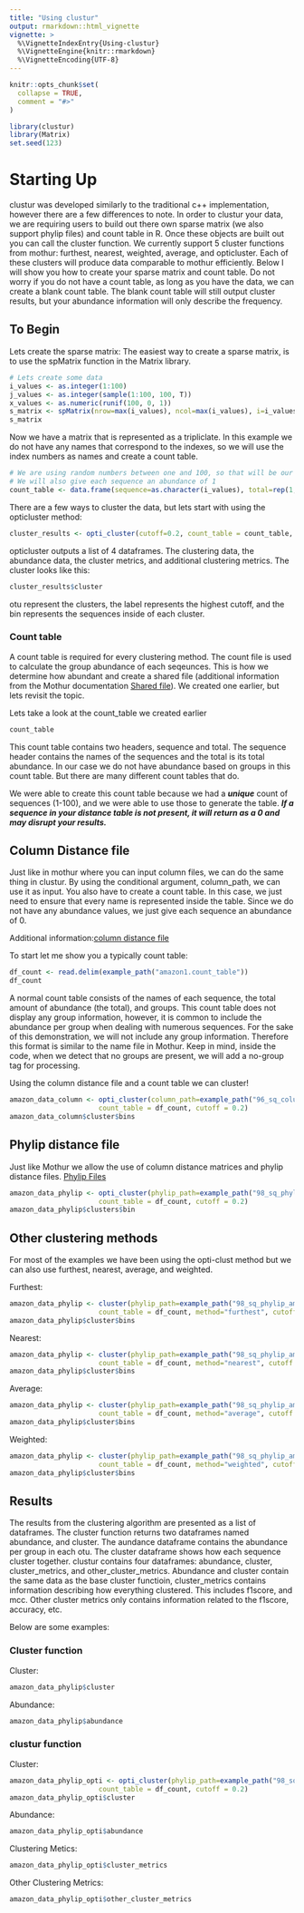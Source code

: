 ```yaml
---
title: "Using clustur"
output: rmarkdown::html_vignette
vignette: >
  %\VignetteIndexEntry{Using-clustur}
  %\VignetteEngine{knitr::rmarkdown}
  %\VignetteEncoding{UTF-8}
---
```


```r
knitr::opts_chunk$set(
  collapse = TRUE,
  comment = "#>"
)
```

```r
library(clustur)
library(Matrix)
set.seed(123)
```

# Starting Up

clustur was developed similarly to the traditional c++ implementation, however there are a few differences to note. In order to clustur your data, we are requiring users to build out there own sparse matrix (we also support phylip files) and count table in R. Once these objects are built out you can call the cluster function. We currently support 5 cluster functions from mothur: furthest, nearest, weighted, average, and opticluster. Each of these clusters will produce data comparable to mothur efficiently. Below I will show you how to create your sparse matrix and count table. Do not worry if you do not have a count table, as long as you have the data, we can create a blank count table. The blank count table will still output cluster results, but your abundance information will only describe the frequency.


## To Begin

Lets create the sparse matrix: The easiest way to create a sparse matrix, is to use the spMatrix function in the Matrix library.

```r
# Lets create some data
i_values <- as.integer(1:100)
j_values <- as.integer(sample(1:100, 100, T))
x_values <- as.numeric(runif(100, 0, 1))
s_matrix <- spMatrix(nrow=max(i_values), ncol=max(i_values), i=i_values, j=j_values, x=x_values)
s_matrix
```

Now we have a matrix that is represented as a tripliclate. In this example we do not have any names that correspond to the indexes, so we will use the index numbers as names and create a count table.


```r
# We are using random numbers between one and 100, so that will be our first column
# We will also give each sequence an abundance of 1
count_table <- data.frame(sequence=as.character(i_values), total=rep(1,times=100))

```


There are a few ways to cluster the data, but lets start with using the opticluster method:

```r
cluster_results <- opti_cluster(cutoff=0.2, count_table = count_table, sparse_matrix=s_matrix)
```

opticluster outputs a list of 4 dataframes. The clustering data, the abundance data, the cluster metrics, and additional clustering metrics. The cluster looks like this:

```r
cluster_results$cluster
```

otu represent the clusters, the label represents the highest cutoff, and the bin represents the sequences inside of each cluster.


### Count table

A count table is required for every clustering method. The count file is used to calculate the group abundance of each seqeunces. This is how we determine how abundant and create a shared file (additional information from the Mothur documentation [Shared file](https://mothur.org/wiki/shared_file/)). We created one earlier, but lets revisit the topic.

Lets take a look at the count_table we created earlier

```r
count_table
```

This count table contains two headers, sequence and total. The sequence header contains the names of the sequences and the total is its total abundance. In our case we do not have abundance based on groups in this count table. But there are many different count tables that do. 

We were able to create this count table because we had a ***unique*** count of sequences (1-100), and we were able to use those to generate the table. ***If a sequence in your distance table is not present, it will return as a 0 and may disrupt your results. ***



## Column Distance file

Just like in mothur where you can input column files, we can do the same thing in clustur. By using the conditional argument, column_path, we can use it as input. You also have to create a count table. In this case, we just need to ensure that every name is represented inside the table. Since we do not have any abundance values, we just give each sequence an abundance of 0.

Additional information:[column distance file](https://mothur.org/wiki/column-formatted_distance_matrix/)

To start let me show you a typically count table:

```r
df_count <- read.delim(example_path("amazon1.count_table"))
df_count
```

A normal count table consists of the names of each sequence, the total amount of abundance (the total), and groups. This count table does not display any group information, however, it is common to include the abundance per group when dealing with numerous sequences. For the sake of this demonstration, we will not include any group information. Therefore this format is similar to the name file in Mothur. Keep in mind, inside the code, when we detect that no groups are present, we will add a no-group tag for processing. 


Using the column distance file and a count table we can cluster!
```r


amazon_data_column <- opti_cluster(column_path=example_path("96_sq_column_amazon.dist"),
                      count_table = df_count, cutoff = 0.2)
amazon_data_column$cluster$bins
```


## Phylip distance file

Just like Mothur we allow the use of column distance matrices and phylip distance files. [Phylip Files](https://mothur.org/wiki/phylip-formatted_distance_matrix/)

```r

amazon_data_phylip <- opti_cluster(phylip_path=example_path("98_sq_phylip_amazon.dist"),
                      count_table = df_count, cutoff = 0.2)
amazon_data_phylip$clusters$bin 
```


## Other clustering methods

For most of the examples we have been using the opti-clust method but we can also use furthest, nearest, average, and weighted.

Furthest:

```r

amazon_data_phylip <- cluster(phylip_path=example_path("98_sq_phylip_amazon.dist"),
                      count_table = df_count, method="furthest", cutoff = 0.2)
amazon_data_phylip$cluster$bins
```

Nearest:

```r

amazon_data_phylip <- cluster(phylip_path=example_path("98_sq_phylip_amazon.dist"),
                      count_table = df_count, method="nearest", cutoff = 0.2)
amazon_data_phylip$cluster$bins
```

Average:

```r

amazon_data_phylip <- cluster(phylip_path=example_path("98_sq_phylip_amazon.dist"),
                      count_table = df_count, method="average", cutoff = 0.2)
amazon_data_phylip$cluster$bins
```

Weighted:

```r

amazon_data_phylip <- cluster(phylip_path=example_path("98_sq_phylip_amazon.dist"),
                      count_table = df_count, method="weighted", cutoff = 0.2)
amazon_data_phylip$cluster$bins
```

## Results

The results from the clustering algorithm are presented as a list of dataframes. The cluster function returns two dataframes named abundance, and cluster. The aundance dataframe contains the abundance per group in each otu. The cluster dataframe shows how each sequence cluster together. clustur contains four dataframes: abundance, cluster, cluster_metrics, and other_cluster_metrics. Abundance and cluster contain the same data as the base cluster functioin, cluster_metrics contains information describing how everything clustered. This includes f1score, and mcc. Other cluster metrics only contains information related to the f1score, accuracy, etc.

Below are some examples:

### Cluster function
Cluster:
```r
amazon_data_phylip$cluster
```

Abundance:
```r
amazon_data_phylip$abundance
```


### clustur function

Cluster:
```r
amazon_data_phylip_opti <- opti_cluster(phylip_path=example_path("98_sq_phylip_amazon.dist"),
                      count_table = df_count, cutoff = 0.2)
amazon_data_phylip_opti$cluster
```

Abundance:
```r
amazon_data_phylip_opti$abundance
```

Clustering Metics:
```r
amazon_data_phylip_opti$cluster_metrics
```

Other Clustering Metrics:
```r
amazon_data_phylip_opti$other_cluster_metrics
```

